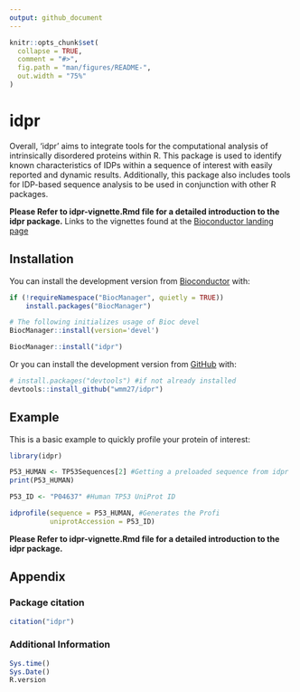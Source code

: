 ```yaml
---
output: github_document
---
```


<!-- README.md is generated from README.Rmd. Please edit that file -->

```r
knitr::opts_chunk$set(
  collapse = TRUE,
  comment = "#>",
  fig.path = "man/figures/README-",
  out.width = "75%"
)
```

# idpr


Overall, ‘idpr’ aims to integrate tools for the computational analysis of 
intrinsically disordered proteins within R. This package is used to identify 
known characteristics of IDPs within a sequence of interest with easily 
reported and dynamic results. Additionally, this package also includes tools
for IDP-based sequence analysis to be used in conjunction with other R 
packages.

**Please Refer to idpr-vignette.Rmd file for a detailed introduction to the**
**idpr package.**
Links to the vignettes found at the 
[Bioconductor landing page](https://doi.org/doi:10.18129/B9.bioc.idpr) 


## Installation

You can install the development version from 
[Bioconductor](https://doi.org/doi:10.18129/B9.bioc.idpr) with:
``` r
if (!requireNamespace("BiocManager", quietly = TRUE))
    install.packages("BiocManager")

# The following initializes usage of Bioc devel
BiocManager::install(version='devel')

BiocManager::install("idpr")
```

Or you can install the development version from 
[GitHub](https://github.com/wmm27/idpr) with:

``` r
# install.packages("devtools") #if not already installed
devtools::install_github("wmm27/idpr")
```


## Example
This is a basic example to quickly profile your protein of interest:

```r
library(idpr)

P53_HUMAN <- TP53Sequences[2] #Getting a preloaded sequence from idpr
print(P53_HUMAN)

P53_ID <- "P04637" #Human TP53 UniProt ID

idprofile(sequence = P53_HUMAN, #Generates the Profi
          uniprotAccession = P53_ID)
```



**Please Refer to idpr-vignette.Rmd file for a detailed introduction to the**
**idpr package.**

## Appendix

### Package citation
```r
citation("idpr")
```

### Additional Information
```r
Sys.time()
Sys.Date()
R.version
```
